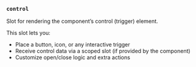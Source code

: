 ### `control`

Slot for rendering the component’s control (trigger) element.

This slot lets you:
- Place a button, icon, or any interactive trigger
- Receive control data via a scoped slot (if provided by the component)
- Customize open/close logic and extra actions

